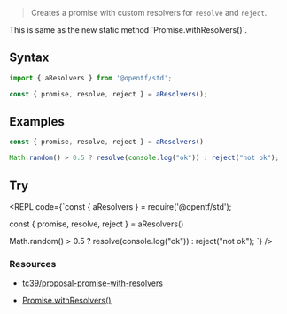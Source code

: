 
> Creates a promise with custom resolvers for `resolve` and `reject`.

<Callout type="default">
This is same as the new static method `Promise.withResolvers()`.
</Callout>

## Syntax

```ts
import { aResolvers } from '@opentf/std';

const { promise, resolve, reject } = aResolvers();
```

## Examples

```ts
const { promise, resolve, reject } = aResolvers()

Math.random() > 0.5 ? resolve(console.log("ok")) : reject("not ok");
```

## Try

<REPL code={`const { aResolvers } = require('@opentf/std');

const { promise, resolve, reject } = aResolvers()

Math.random() > 0.5 ? resolve(console.log("ok")) : reject("not ok");
`} />

### Resources

- [tc39/proposal-promise-with-resolvers](https://github.com/tc39/proposal-promise-with-resolvers)

- [Promise.withResolvers()](https://developer.mozilla.org/en-US/docs/Web/JavaScript/Reference/Global_Objects/Promise/withResolvers)
